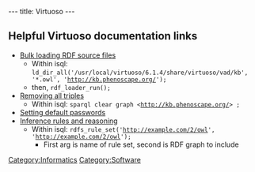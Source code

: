 ---
title: Virtuoso
---

==Helpful Virtuoso documentation links==
* [http://www.openlinksw.com/dataspace/dav/wiki/Main/VirtBulkRDFLoader Bulk loading RDF source files]
** Within isql: <code>ld_dir_all('/usr/local/virtuoso/6.1.4/share/virtuoso/vad/kb', '*.owl', 'http://kb.phenoscape.org/');</code>
** then, <code>rdf_loader_run();</code>
* [http://www.openlinksw.com/dataspace/dav/wiki/Main/VirtRemoveTriples Removing all triples]
** Within isql: <code>sparql clear graph <http://kb.phenoscape.org/> ;</code>
* [http://docs.openlinksw.com/virtuoso/newadminui.html Setting default passwords]
* [http://docs.openlinksw.com/virtuoso/rdfsparqlrule.html Inference rules and reasoning]
** Within isql: <code>rdfs_rule_set('http://example.com/2/owl', 'http://example.com/2/owl');</code>
***First arg is name of rule set, second is RDF graph to include

[[Category:Informatics]]
[[Category:Software]]